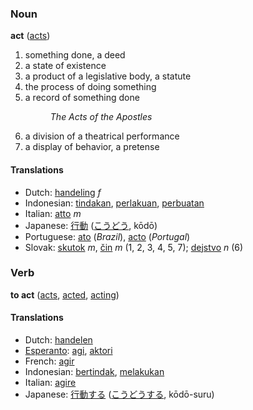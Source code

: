 === Noun ===
'''act''' ([[acts]])

# something done, a deed
# a state of existence
# a product of a legislative body, a statute
# the process of doing something
# a record of something done
#: ''The Acts of the Apostles''
# a division of a theatrical performance
# a display of behavior, a pretense

==== Translations ====
*Dutch: [[handeling]] ''f''
*Indonesian: [[tindak|tindakan]], [[laku|perlakuan]], [[buat|perbuatan]]
*Italian: [[atto]] ''m''
*Japanese: [[行動]] ([[こうどう]], kōdō)
*Portuguese: [[ato]] (''Brazil''), [[acto]] (''Portugal'')
*Slovak: [[skutok]] ''m'', [[čin]] ''m'' (1, 2, 3, 4, 5, 7); [[dejstvo]] ''n'' (6)

=== Verb ===
'''to act''' ([[acts]], [[acted]], [[acting]])

==== Translations ====
*Dutch: [[handelen]]
*[[Esperanto]]: [[agi]], [[aktori]]
*French: [[agir]]
*Indonesian: [[tindak|bertindak]], [[laku|melakukan]]
*Italian: [[agire]]
*Japanese: [[行動]]する ([[こうどう]]する, kōdō-suru)